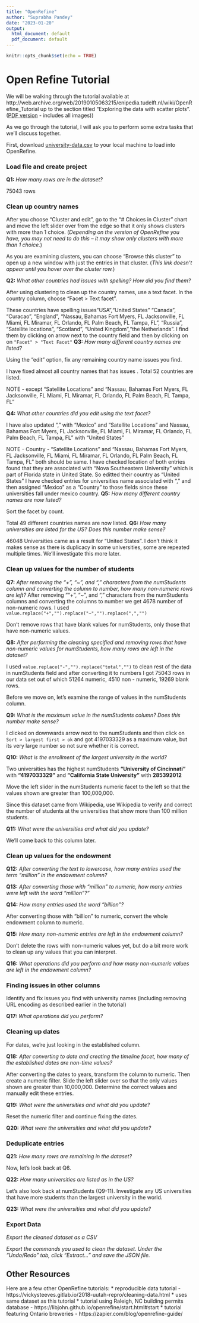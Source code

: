 ```yaml
---
title: "OpenRefine"
author: "Suprabha Pandey"
date: "2023-01-20"
output:
  html_document: default
  pdf_document: default
---
```


```r
knitr::opts_chunk$set(echo = TRUE)
```
# Open Refine Tutorial

We will be walking through the tutorial available at http://web.archive.org/web/20190105063215/enipedia.tudelft.nl/wiki/OpenRefine_Tutorial up to the section titled "Exploring the data with scatter plots". ([PDF version](OpenRefine-Tutorial-enipedia.pdf) - includes all images))

As we go through the tutorial, I will ask you to perform some extra tasks that we'll discuss together.

First, download [university-data.csv](university-data.csv) to your local machine to load into OpenRefine. 

### Load file and create project

**Q1:** *How many rows are in the dataset?*

75043 rows

### Clean up country names

After you choose "Cluster and edit", go to the "# Choices in Cluster" chart and move the left slider over from the edge so that it only shows clusters with more than 1 choice. (*Depending on the version of OpenRefine you have, you may not need to do this -- it may show only clusters with more than 1 choice.*)

As you are examining clusters, you can choose "Browse this cluster" to open up a new window with just the entries in that cluster.  (*This link doesn't appear until you hover over the cluster row.*)

**Q2:** *What other countries had issues with spelling? How did you find them?*

After using clustering to clean up the country names, use a text facet.  In the country column, choose "Facet > Text facet".

These countries have spelling issues"USA","United States" "Canada", "Curacao", "England", "Nassau, Bahamas Fort Myers, FL Jacksonville, FL Miami, FL Miramar, FL Orlando, FL Palm Beach, FL Tampa, FL", "Russia", "Satellite locations", "Scotland", "United Kingdom","the Netherlands". I find them by clicking on arrow next to the country field and then by clicking on on `"Facet" > "Text Facet" `
**Q3:** *How many different country names are listed?*

Using the "edit" option, fix any remaining country name issues you find. 

I have fixed almost all country names that has issues . Total 52 countries are listed.

NOTE - except "Satellite Locations" and "Nassau, Bahamas Fort Myers, FL Jacksonville, FL Miami, FL Miramar, FL Orlando, FL Palm Beach, FL Tampa, FL"

**Q4:** *What other countries did you edit using the text facet?*

I have also updated "," with "Mexico" and "Satellite Locations" and Nassau, Bahamas Fort Myers, FL Jacksonville, FL Miami, FL Miramar, FL Orlando, FL Palm Beach, FL Tampa, FL" with "United States"

NOTE - Country - "Satellite Locations" and "Nassau, Bahamas Fort Myers, FL Jacksonville, FL Miami, FL Miramar, FL Orlando, FL Palm Beach, FL Tampa, FL" both should be same. I have checked location of both entries found that they are associated with "Nova Southeastern University" which is part of Florida state in United State. So editted their country as "United States"
I have checked entries for universities name associated with "," and then assigned "Mexico" as a "Country" to those fields since these universities fall under mexico country.
**Q5:** *How many different country names are now listed?*

Sort the facet by count.

Total 49 different countries names are now listed.
**Q6:** *How many universities are listed for the US?  Does this number make sense?*

46048 Universities came as a result for "United States". I don't think it makes sense as there is duplicacy in some universities, some are repeated multiple times.
We'll investigate this more later.

### Clean up values for the number of students

**Q7:** *After removing the "+", "~", and "," characters from the numStudents column and converting the column to number, how many non-numeric rows are left?*
After removing ""+", "~", and "," characters from the numStudents columns and converting the columns to number we get 4678 number of non-numeric rows.
I used `value.replace("+","").replace("~","").replace(",","")`

Don't remove rows that have blank values for numStudents, only those that have non-numeric values.

**Q8:** *After performing the cleaning specified and removing rows that have non-numeric values for numStudents, how many rows are left in the dataset?*

I used `value.replace("-","").replace("total","")` to clean rest of the data in numStudents field and after converting it to numbers I got 75043 rows in our data set out of which 51264 numeric, 4510 non - numeric, 19269 blank rows.

Before we move on, let's examine the range of values in the numStudents column.  

**Q9:** *What is the maximum value in the numStudents column? Does this number make sense?*

I clicked on downwards arrow next to the numStudents and then click on `Sort > largest first > ok` and got 4197033329 as a maximum value, but its very large number so not sure whether it is correct.

**Q10:** *What is the enrollment of the largest university in the world?*

Two universities has the highest numStudents **"University of Cincinnati"** with **"4197033329"** and **"California State University"** with **285392012**

Move the left slider in the numStudents numeric facet to the left so that the values shown are greater than 100,000,000.

Since this dataset came from Wikipedia, use Wikipedia to verify and correct the number of students at the universities that show more than 100 million students.

**Q11:** *What were the universities and what did you update?*

We'll come back to this column later.

### Clean up values for the endowment

**Q12:** *After converting the text to lowercase, how many entries used the term "million" in the endowment column?*

**Q13:** *After converting those with "million" to numeric, how many entries were left with the word "million"?"*

**Q14:** *How many entries used the word "billion"?*

After converting those with "billion" to numeric, convert the whole endowment column to numeric.

**Q15:** *How many non-numeric entries are left in the endowment column?*

Don't delete the rows with non-numeric values yet, but do a bit more work to clean up any values that you can interpret.  

**Q16:** *What operations did you perform and how many non-numeric values are left in the endowment column?*

### Finding issues in other columns

Identify and fix issues you find with university names (including removing URL encoding as described earlier in the tutorial)

**Q17:** *What operations did you perform?*

### Cleaning up dates

For dates, we're just looking in the established column.

**Q18:** *After converting to date and creating the timeline facet, how many of the established dates are non-time values?*

After converting the dates to years, transform the column to numeric.  Then create a numeric filter. Slide the left slider over so that the only values shown are greater than 10,000,000.  Determine the correct values and manually edit these entries.

**Q19:** *What were the universities and what did you update?*

Reset the numeric filter and continue fixing the dates.

**Q20:** *What were the universities and what did you update?*

### Deduplicate entries

**Q21:** *How many rows are remaining in the dataset?*

Now, let's look back at Q6.

**Q22:** *How many universities are listed as in the US?*

Let's also look back at numStudents (Q9-11). Investigate any US universities that have more students than the largest university in the world.

**Q23:** *What were the universities and what did you update?*

### Export Data

*Export the cleaned dataset as a CSV*

*Export the commands you used to clean the dataset.  Under the "Undo/Redo" tab, click "Extract..." and save the JSON file.*

## Other Resources

Here are a few other OpenRefine tutorials:
* reproducible data tutorial - https://vickysteeves.gitlab.io/2018-uutah-repro/cleaning-data.html
    * uses same dataset as this tutorial
* tutorial using Raleigh, NC building permits database - https://libjohn.github.io/openrefine/start.html#start
* tutorial featuring Ontario breweries - https://zapier.com/blog/openrefine-guide/
